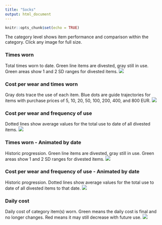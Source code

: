```yaml
---
title: "Socks"
output: html_document
---
```


```r
knitr::opts_chunk$set(echo = TRUE)

```

The category level shows item performance and comparison within the category. Click any image for full size.

### Times worn
Total times worn to date. Green line items are divested, gray still in use. Green areas show 1 and 2 SD ranges for divested items.
[![](https://www.dropbox.com/s/vavwxupyxktmimr/Category-Socks-Times_used.png?raw=1)](https://www.dropbox.com/s/vavwxupyxktmimr/Category-Socks-Times_used.png?raw=1)

### Cost per wear and times worn
Gray dots trace the use of each item. Blue dots are guide trajectories for items with purchase prices of 5, 10, 20, 50, 100, 200, 400, and 800 EUR.
[![](https://www.dropbox.com/s/fjctq2ez98xzlcy/Category-Socks-Cost_and_Cumulative_use.png?raw=1)](https://www.dropbox.com/s/fjctq2ez98xzlcy/Category-Socks-Cost_and_Cumulative_use.png?raw=1)

### Cost per wear and frequency of use
Dotted lines show average values for the total use to date of all divested items.
[![](https://www.dropbox.com/s/3squcifrwoq9o6x/Category-Socks.png?raw=1)](https://www.dropbox.com/s/3squcifrwoq9o6x/Category-Socks.png?raw=1)

### Times worn - Animated by date
Historic progression. Green line items are divested, gray still in use. Green areas show 1 and 2 SD ranges for divested items. 
![](https://www.dropbox.com/s/le3ig1iljkvs5n4/Category-Socks-Times_used-animation.gif?raw=1)

### Cost per wear and frequency of use - Animated by date
Historic progression. Dotted lines show average values for the total use to date of all divested items to that date.
![](https://www.dropbox.com/s/22j2by8ck6lpcjk/Category-Socks-animation.gif?raw=1)

### Daily cost
Daily cost of category item(s) worn. Green means the daily cost is final and no longer changes. Red means it may still decrease with future use.
[![](https://www.dropbox.com/s/pecudtyattvp7wg/Category-Socks-Daily_cost.png?raw=1)](https://www.dropbox.com/s/pecudtyattvp7wg/Category-Socks-Daily_cost.png?raw=1)
